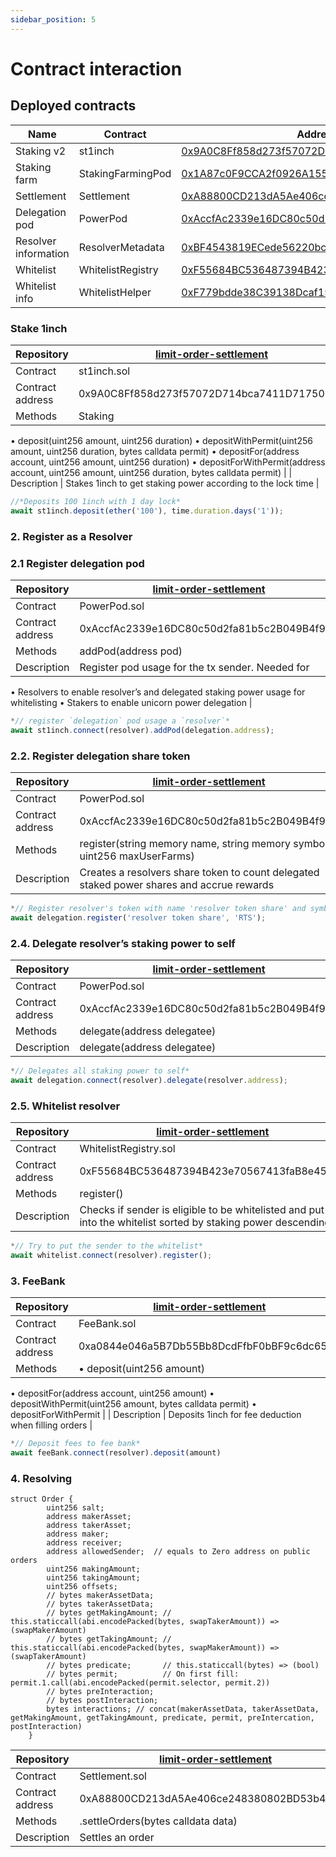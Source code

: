 ```yaml
---
sidebar_position: 5
---
```


# Contract interaction

## Deployed contracts


| Name | Contract | Address |
|---|---|---|
| Staking v2 | st1inch | [0x9A0C8Ff858d273f57072D714bca7411D717501D7](https://etherscan.io/address/0x9A0C8Ff858d273f57072D714bca7411D717501D7) |
| Staking farm | StakingFarmingPod | [0x1A87c0F9CCA2f0926A155640e8958a8A6B0260bE](https://etherscan.io/address/0x1A87c0F9CCA2f0926A155640e8958a8A6B0260bE) |
| Settlement | Settlement | [0xA88800CD213dA5Ae406ce248380802BD53b47647](https://etherscan.io/address/0xA88800CD213dA5Ae406ce248380802BD53b47647) |
| Delegation pod | PowerPod | [0xAccfAc2339e16DC80c50d2fa81b5c2B049B4f947](https://etherscan.io/address/0xAccfAc2339e16DC80c50d2fa81b5c2B049B4f947) |
| Resolver information | ResolverMetadata | [0xBF4543819ECede56220bcB1e8C1BBa9Ef290a58a](https://etherscan.io/address/0xBF4543819ECede56220bcB1e8C1BBa9Ef290a58a) |
| Whitelist | WhitelistRegistry | [0xF55684BC536487394B423e70567413faB8e45E26](https://etherscan.io/address/0xF55684BC536487394B423e70567413faB8e45E26) |
| Whitelist info | WhitelistHelper | [0xF779bdde38C39138Dcaf1514B8a6b8a6C165642D](https://etherscan.io/address/0xF779bdde38C39138Dcaf1514B8a6b8a6C165642D) |

### Stake 1inch

| Repository | [limit-order-settlement](https://github.com/1inch/limit-order-settlement/) |
| --- | --- |
| Contract | st1inch.sol |
| Contract address | 0x9A0C8Ff858d273f57072D714bca7411D717501D7 |
| Methods | Staking
• deposit(uint256 amount, uint256 duration)
• depositWithPermit(uint256 amount, uint256 duration, bytes calldata permit)
• depositFor(address account, uint256 amount, uint256 duration)
• depositForWithPermit(address account, uint256 amount, uint256 duration, bytes calldata permit) |
| Description | Stakes 1inch to get staking power according to the lock time |

```jsx
//*Deposits 100 1inch with 1 day lock*
await st1inch.deposit(ether('100'), time.duration.days('1'));
```

### 2. Register as a Resolver

### 2.1 Register delegation pod

| Repository | [limit-order-settlement](https://github.com/1inch/limit-order-settlement/) |
| --- | --- |
| Contract | PowerPod.sol |
| Contract address | 0xAccfAc2339e16DC80c50d2fa81b5c2B049B4f947 |
| Methods | addPod(address pod) |
| Description | Register pod usage for the tx sender. Needed for
• Resolvers to enable resolver’s and delegated staking power usage for whitelisting
• Stakers to enable unicorn power delegation |

```jsx
*// register `delegation` pod usage a `resolver`*
await st1inch.connect(resolver).addPod(delegation.address);
```

### 2.2. Register delegation share token

| Repository | [limit-order-settlement](https://github.com/1inch/limit-order-settlement/) |
| --- | --- |
| Contract | PowerPod.sol |
| Contract address | 0xAccfAc2339e16DC80c50d2fa81b5c2B049B4f947 |
| Methods | register(string memory name, string memory symbol, uint256 maxUserFarms) |
| Description | Creates a resolvers share token to count delegated staked power shares and accrue rewards |

```jsx
*// Register resolver's token with name 'resolver token share' and symbol 'RTS'*
await delegation.register('resolver token share', 'RTS');
```

### 2.4. Delegate resolver’s staking power to self

| Repository | [limit-order-settlement](https://github.com/1inch/limit-order-settlement/) |
| --- | --- |
| Contract | PowerPod.sol |
| Contract address | 0xAccfAc2339e16DC80c50d2fa81b5c2B049B4f947 |
| Methods | delegate(address delegatee) |
| Description | delegate(address delegatee) |

```jsx
*// Delegates all staking power to self*
await delegation.connect(resolver).delegate(resolver.address);
```

### 2.5. Whitelist resolver

| Repository | [limit-order-settlement](https://github.com/1inch/limit-order-settlement/) |
| --- | --- |
| Contract | WhitelistRegistry.sol |
| Contract address | 0xF55684BC536487394B423e70567413faB8e45E26 |
| Methods | register() |
| Description | Checks if sender is eligible to be whitelisted and put it into the whitelist sorted by staking power descending |

```jsx
*// Try to put the sender to the whitelist*
await whitelist.connect(resolver).register();
```

### 3. FeeBank

| Repository | [limit-order-settlement](https://github.com/1inch/limit-order-settlement/) |
| --- | --- |
| Contract | FeeBank.sol |
| Contract address | 0xa0844e046a5B7Db55Bb8DcdFfbF0bBF9c6dc6546 |
| Methods | • deposit(uint256 amount)
• depositFor(address account, uint256 amount)
• depositWithPermit(uint256 amount, bytes calldata permit)
• depositForWithPermit |
| Description | Deposits 1inch for fee deduction when filling orders |

```jsx
*// Deposit fees to fee bank*
await feeBank.connect(resolver).deposit(amount)
```

### 4. Resolving

```solidity
struct Order {
        uint256 salt;
        address makerAsset;
        address takerAsset;
        address maker;
        address receiver;
        address allowedSender;  // equals to Zero address on public orders
        uint256 makingAmount;
        uint256 takingAmount;
        uint256 offsets;
        // bytes makerAssetData;
        // bytes takerAssetData;
        // bytes getMakingAmount; // this.staticcall(abi.encodePacked(bytes, swapTakerAmount)) => (swapMakerAmount)
        // bytes getTakingAmount; // this.staticcall(abi.encodePacked(bytes, swapMakerAmount)) => (swapTakerAmount)
        // bytes predicate;       // this.staticcall(bytes) => (bool)
        // bytes permit;          // On first fill: permit.1.call(abi.encodePacked(permit.selector, permit.2))
        // bytes preInteraction;
        // bytes postInteraction;
        bytes interactions; // concat(makerAssetData, takerAssetData, getMakingAmount, getTakingAmount, predicate, permit, preIntercation, postInteraction)
    }
```

| Repository | [limit-order-settlement](https://github.com/1inch/limit-order-settlement/) |
| --- | --- |
| Contract | Settlement.sol |
| Contract address | 0xA88800CD213dA5Ae406ce248380802BD53b47647 |
| Methods | .settleOrders(bytes calldata data) |
| Description | Settles an order |
